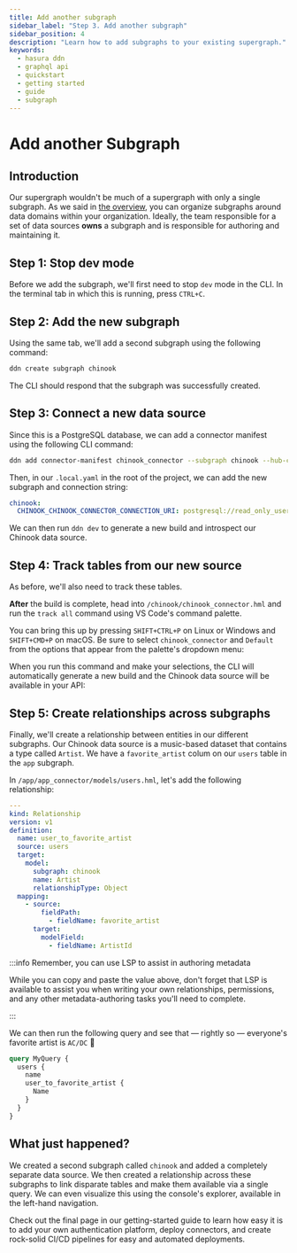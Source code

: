 ```yaml
---
title: Add another subgraph
sidebar_label: "Step 3. Add another subgraph"
sidebar_position: 4
description: "Learn how to add subgraphs to your existing supergraph."
keywords:
  - hasura ddn
  - graphql api
  - quickstart
  - getting started
  - guide
  - subgraph
---
```



# Add another Subgraph

## Introduction

Our supergraph wouldn't be much of a supergraph with only a single subgraph. As we said in
[the overview](/getting-started/overview), you can organize subgraphs around data domains within your organization.
Ideally, the team responsible for a set of data sources **owns** a subgraph and is responsible for authoring and
maintaining it.

## Step 1: Stop dev mode

Before we add the subgraph, we'll first need to stop `dev` mode in the CLI. In the terminal tab in which this is
running, press `CTRL+C`.

## Step 2: Add the new subgraph

Using the same tab, we'll add a second subgraph using the following command:

```bash
ddn create subgraph chinook
```

The CLI should respond that the subgraph was successfully created.

## Step 3: Connect a new data source

Since this is a PostgreSQL database, we can add a connector manifest using the following CLI command:

```bash
ddn add connector-manifest chinook_connector --subgraph chinook --hub-connector hasura/postgres:v0.5.0 --type cloud
```

Then, in our `.local.yaml` in the root of the project, we can add the new subgraph and connection string:

```yaml
chinook:
  CHINOOK_CHINOOK_CONNECTOR_CONNECTION_URI: postgresql://read_only_user:readonlyuser@35.236.11.122:5432/Chinook
```

We can then run `ddn dev` to generate a new build and introspect our Chinook data source.

## Step 4: Track tables from our new source

As before, we'll also need to track these tables.

**After** the build is complete, head into `/chinook/chinook_connector.hml` and run the `track all` command using VS
Code's command palette.

You can bring this up by pressing `SHIFT+CTRL+P` on Linux or Windows and `SHIFT+CMD+P` on macOS. Be sure to select
`chinook_connector` and `Default` from the options that appear from the palette's dropdown menu:

<Thumbnail src="/img/get-started/0.0.1_vs-code_track-chinook.png" alt="Tracking chinook models" width="1000px" />

When you run this command and make your selections, the CLI will automatically generate a new build and the Chinook data
source will be available in your API:

<Thumbnail src="/img/get-started/0.0.1_console_chinook-api.png" alt="Chinook in API" width="1000px" />

## Step 5: Create relationships across subgraphs

Finally, we'll create a relationship between entities in our different subgraphs. Our Chinook data source is a
music-based dataset that contains a type called `Artist`. We have a `favorite_artist` colum on our `users` table in the
`app` subgraph.

In `/app/app_connector/models/users.hml`, let's add the following relationship:

```yaml
---
kind: Relationship
version: v1
definition:
  name: user_to_favorite_artist
  source: users
  target:
    model:
      subgraph: chinook
      name: Artist
      relationshipType: Object
  mapping:
    - source:
        fieldPath:
          - fieldName: favorite_artist
      target:
        modelField:
          - fieldName: ArtistId
```

:::info Remember, you can use LSP to assist in authoring metadata

While you can copy and paste the value above, don't forget that LSP is available to assist you when writing your own
relationships, permissions, and any other metadata-authoring tasks you'll need to complete.

:::

We can then run the following query and see that — rightly so — everyone's favorite artist is `AC/DC` 🤘

```graphql
query MyQuery {
  users {
    name
    user_to_favorite_artist {
      Name
    }
  }
}
```

<Thumbnail src="/img/get-started/0.0.1_console_ac-dc.png" alt="AC/DC rock-n-roll" width="1000px" />

## What just happened?

We created a second subgraph called `chinook` and added a completely separate data source. We then created a
relationship across these subgraphs to link disparate tables and make them available via a single query. We can even
visualize this using the console's explorer, available in the left-hand navigation.

<Thumbnail src="/img/get-started/0.0.1_console_explorer.png" alt="Explorer for supergraph" width="1000px" />

Check out the final page in our getting-started guide to learn how easy it is to add your own authentication platform,
deploy connectors, and create rock-solid CI/CD pipelines for easy and automated deployments.
